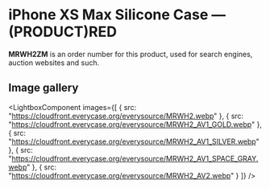 
# iPhone XS Max Silicone Case — (PRODUCT)RED

<Callout type='info' emoji='👉🏻'>**MRWH2ZM** is an order number for this product, used for search engines, auction websites and such.</Callout>

## Image gallery

<LightboxComponent
    images={[
      {
        src: "https://cloudfront.everycase.org/everysource/MRWH2.webp"
      },
      {
        src: "https://cloudfront.everycase.org/everysource/MRWH2_AV1_GOLD.webp"
      },
      {
        src: "https://cloudfront.everycase.org/everysource/MRWH2_AV1_SILVER.webp"
      },
      {
        src: "https://cloudfront.everycase.org/everysource/MRWH2_AV1_SPACE_GRAY.webp"
      },
      {
        src: "https://cloudfront.everycase.org/everysource/MRWH2_AV2.webp"
      }
    ]}
  />

